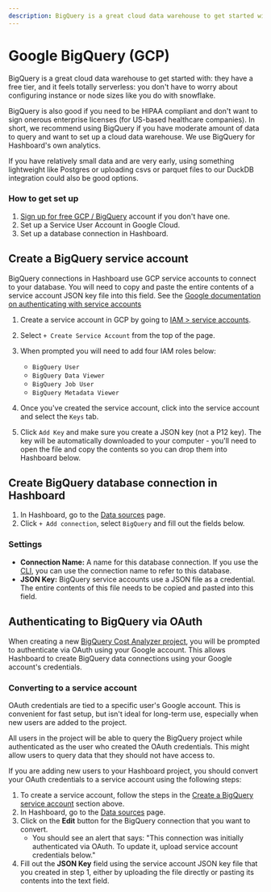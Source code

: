 ```yaml
---
description: BigQuery is a great cloud data warehouse to get started with
---
```



# Google BigQuery (GCP)

BigQuery is a great cloud data warehouse to get started with: they have a
free tier, and it feels totally serverless: you don't have to worry about configuring instance or node sizes like you do with snowflake.

BigQuery is also good if you need to be HIPAA compliant and don't want to sign
onerous enterprise licenses (for US-based healthcare companies). In short, we
recommend using BigQuery if you have moderate amount of data to query and want
to set up a cloud data warehouse. We use BigQuery for Hashboard's own analytics.

If you have relatively small data and are very early, using something
lightweight like Postgres or uploading csvs or parquet files to our DuckDB
integration could also be good options.

### How to get set up

1. [Sign up for free GCP / BigQuery](https://cloud.google.com/bigquery) account
   if you don't have one.
2. Set up a Service User Account in Google Cloud.
3. Set up a database connection in Hashboard.

## Create a BigQuery service account

BigQuery connections in Hashboard use GCP service accounts to connect to your
database. You will need to copy and paste the entire contents of a service
account JSON key file into this field. See the
[Google documentation on authenticating with service accounts](https://cloud.google.com/bigquery/docs/authentication/service-account-file)

1. Create a service account in GCP by going to
   [IAM > service accounts](https://console.cloud.google.com/iam-admin/serviceaccounts).
2. Select `+ Create Service Account` from the top of the page.
3. When prompted you will need to add four IAM roles below:

   - `BigQuery User`
   - `BigQuery Data Viewer`
   - `BigQuery Job User`
   - `BigQuery Metadata Viewer`

4. Once you've created the service account, click into the service account and
   select the `Keys` tab.
5. Click `Add Key` and make sure you create a JSON key (not a P12 key). The key
   will be automatically downloaded to your computer - you'll need to open the
   file and copy the contents so you can drop them into Hashboard below.

## Create BigQuery database connection in Hashboard

1. In Hashboard, go to the [Data sources](https://hashboard.com/app/p/data-sources) page.
2. Click `+ Add connection`, select `BigQuery` and fill out the fields below.

### Settings

- **Connection Name:** A name for this database connection. If you use the [CLI](/docs/data-ops/cli),
  you can use the connection name to refer to this database.
- **JSON Key:** BigQuery service accounts use a JSON file as a credential. The entire contents
  of this file needs to be copied and pasted into this field.

## Authenticating to BigQuery via OAuth

When creating a new [BigQuery Cost Analyzer project](https://bigquerycost.com), you will be prompted to authenticate via OAuth
using your Google account. This allows Hashboard to create BigQuery data connections using your Google account's credentials.

### Converting to a service account

OAuth credentials are tied to a specific user's Google account. This is convenient for 
fast setup, but isn't ideal for long-term use, especially when new users are added to the project. 

All users in the project will be able to query the BigQuery project while authenticated as the user who created the OAuth credentials. 
This might allow users to query data that they should not have access to.

If you are adding new users to your Hashboard project, you should convert your 
OAuth credentials to a service account using the following steps:

1. To create a service account, follow the steps in the 
   [Create a BigQuery service account](#create-a-bigquery-service-account) section above.
2. In Hashboard, go to the [Data sources](https://hashboard.com/app/p/data-sources) page.
3. Click on the **Edit** button for the BigQuery connection that you want to convert. 
   - You should see an alert that says: "This connection was initially authenticated via OAuth. 
   To update it, upload service account credentials below."
4. Fill out the **JSON Key** field using the service account JSON key file that you created in step 1, 
   either by uploading the file directly or pasting its contents into the text field.
